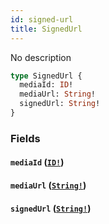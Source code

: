 ```yaml
---
id: signed-url
title: SignedUrl
---
```


No description

```graphql
type SignedUrl {
  mediaId: ID!
  mediaUrl: String!
  signedUrl: String!
}
```

### Fields

#### `mediaId` ([`ID!`](/docs/graphql/scalars/id))

#### `mediaUrl` ([`String!`](/docs/graphql/scalars/string))

#### `signedUrl` ([`String!`](/docs/graphql/scalars/string))
